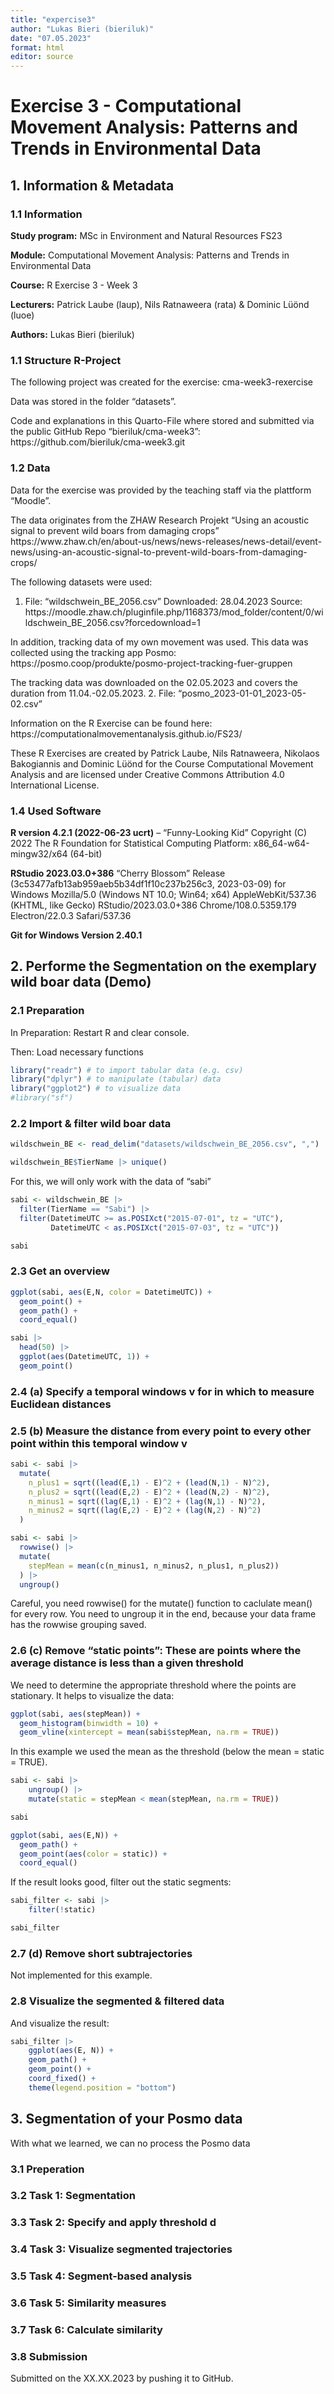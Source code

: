 ```yaml
---
title: "expercise3"
author: "Lukas Bieri (bieriluk)"
date: "07.05.2023"
format: html
editor: source
---
```

# Exercise 3 -  Computational Movement Analysis: Patterns and Trends in Environmental Data

## 1. Information & Metadata

### 1.1 Information

**Study program:** MSc in Environment and Natural Resources FS23

**Module:** Computational Movement Analysis: Patterns and Trends in Environmental Data

**Course:** R Exercise 3 - Week 3

**Lecturers:** Patrick Laube (laup), Nils Ratnaweera (rata) & Dominic Lüönd (luoe)

**Authors:** Lukas Bieri (bieriluk)


### 1.1 Structure R-Project

The following project was created for the exercise:
cma-week3-rexercise

Data was stored in the folder "datasets".

Code and explanations in this Quarto-File where stored and submitted via the public GitHub Repo "bieriluk/cma-week3":
https://github.com/bieriluk/cma-week3.git


### 1.2 Data

Data for the exercise was provided by the teaching staff via the plattform "Moodle". 

The data originates from the ZHAW Research Projekt "Using an acoustic signal to prevent wild boars from damaging crops"
https://www.zhaw.ch/en/about-us/news/news-releases/news-detail/event-news/using-an-acoustic-signal-to-prevent-wild-boars-from-damaging-crops/

The following datasets were used:

1.  File: "wildschwein_BE_2056.csv"
    Downloaded: 28.04.2023
    Source: https://moodle.zhaw.ch/pluginfile.php/1168373/mod_folder/content/0/wildschwein_BE_2056.csv?forcedownload=1
    
In addition, tracking data of my own movement was used. This data was collected using the tracking app Posmo: https://posmo.coop/produkte/posmo-project-tracking-fuer-gruppen

The tracking data was downloaded on the 02.05.2023 and covers the duration from 11.04.-02.05.2023.
2.  File: "posmo_2023-01-01_2023-05-02.csv"

Information on the R Exercise can be found here:
https://computationalmovementanalysis.github.io/FS23/

These R Exercises are created by Patrick Laube, Nils Ratnaweera, Nikolaos Bakogiannis and Dominic Lüönd for the Course Computational Movement Analysis and are licensed under Creative Commons Attribution 4.0 International License.


### 1.4 Used Software

**R version 4.2.1 (2022-06-23 ucrt)** -- "Funny-Looking Kid"
Copyright (C) 2022 The R Foundation for Statistical Computing
Platform: x86_64-w64-mingw32/x64 (64-bit)

**RStudio 2023.03.0+386** "Cherry Blossom" Release (3c53477afb13ab959aeb5b34df1f10c237b256c3, 2023-03-09) for Windows
Mozilla/5.0 (Windows NT 10.0; Win64; x64) AppleWebKit/537.36 (KHTML, like Gecko) RStudio/2023.03.0+386 Chrome/108.0.5359.179 Electron/22.0.3 Safari/537.36

**Git for Windows Version 2.40.1**


## 2. Performe the Segmentation on the exemplary wild boar data (Demo)

### 2.1 Preparation

In Preparation: Restart R and clear console.

Then: Load necessary functions

```r
library("readr") # to import tabular data (e.g. csv)
library("dplyr") # to manipulate (tabular) data
library("ggplot2") # to visualize data
#library("sf")
```


### 2.2 Import & filter wild boar data
```r
wildschwein_BE <- read_delim("datasets/wildschwein_BE_2056.csv", ",")

wildschwein_BE$TierName |> unique()
```

For this, we will only work with the data of "sabi"
```r
sabi <- wildschwein_BE |> 
  filter(TierName == "Sabi") |> 
  filter(DatetimeUTC >= as.POSIXct("2015-07-01", tz = "UTC"), 
         DatetimeUTC < as.POSIXct("2015-07-03", tz = "UTC"))

sabi
```

### 2.3 Get an overview
```r
ggplot(sabi, aes(E,N, color = DatetimeUTC)) +
  geom_point() +
  geom_path() +
  coord_equal()
```

```r
sabi |> 
  head(50) |> 
  ggplot(aes(DatetimeUTC, 1)) +
  geom_point()
```

### 2.4 (a) Specify a temporal windows v for in which to measure Euclidean distances

### 2.5 (b) Measure the distance from every point to every other point within this temporal window v
```r
sabi <- sabi |> 
  mutate(
    n_plus1 = sqrt((lead(E,1) - E)^2 + (lead(N,1) - N)^2),
    n_plus2 = sqrt((lead(E,2) - E)^2 + (lead(N,2) - N)^2),
    n_minus1 = sqrt((lag(E,1) - E)^2 + (lag(N,1) - N)^2),
    n_minus2 = sqrt((lag(E,2) - E)^2 + (lag(N,2) - N)^2)
  )
```

```r
sabi <- sabi |> 
  rowwise() |> 
  mutate(
    stepMean = mean(c(n_minus1, n_minus2, n_plus1, n_plus2))
  ) |> 
  ungroup()
```
Careful, you need rowwise() for the mutate() function to caclulate mean() for every row. You need to ungroup it in the end, because your data frame has the rowwise grouping saved.

### 2.6 (c) Remove “static points”: These are points where the average distance is less than a given threshold

We need to determine the appropriate threshold where the points are stationary. It helps to visualize the data:
```r
ggplot(sabi, aes(stepMean)) +
  geom_histogram(binwidth = 10) +
  geom_vline(xintercept = mean(sabi$stepMean, na.rm = TRUE))
```

In this example we used the mean as the threshold (below the mean = static = TRUE).
```r
sabi <- sabi |>
    ungroup() |>
    mutate(static = stepMean < mean(stepMean, na.rm = TRUE))

sabi
```

```r
ggplot(sabi, aes(E,N)) +
  geom_path() +
  geom_point(aes(color = static)) +
  coord_equal()
```

If the result looks good, filter out the static segments:
```r
sabi_filter <- sabi |>
    filter(!static)

sabi_filter
```


### 2.7 (d) Remove short subtrajectories
Not implemented for this example.

### 2.8 Visualize the segmented & filtered data
And visualize the result:
```r
sabi_filter |>
    ggplot(aes(E, N)) +
    geom_path() +
    geom_point() +
    coord_fixed() +
    theme(legend.position = "bottom")
```


## 3. Segmentation of your Posmo data
With what we learned, we can no process the Posmo data

### 3.1 Preperation

### 3.2 Task 1: Segmentation

### 3.3 Task 2: Specify and apply threshold d

### 3.4 Task 3: Visualize segmented trajectories

### 3.5 Task 4: Segment-based analysis

### 3.6 Task 5: Similarity measures

### 3.7 Task 6: Calculate similarity

### 3.8 Submission
Submitted on the XX.XX.2023 by pushing it to GitHub.


